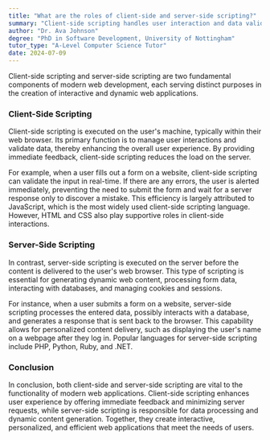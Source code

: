 ```yaml
---
title: "What are the roles of client-side and server-side scripting?"
summary: "Client-side scripting handles user interaction and data validation, while server-side scripting processes data and generates dynamic content."
author: "Dr. Ava Johnson"
degree: "PhD in Software Development, University of Nottingham"
tutor_type: "A-Level Computer Science Tutor"
date: 2024-07-09
---
```


Client-side scripting and server-side scripting are two fundamental components of modern web development, each serving distinct purposes in the creation of interactive and dynamic web applications.

### Client-Side Scripting

Client-side scripting is executed on the user's machine, typically within their web browser. Its primary function is to manage user interactions and validate data, thereby enhancing the overall user experience. By providing immediate feedback, client-side scripting reduces the load on the server. 

For example, when a user fills out a form on a website, client-side scripting can validate the input in real-time. If there are any errors, the user is alerted immediately, preventing the need to submit the form and wait for a server response only to discover a mistake. This efficiency is largely attributed to JavaScript, which is the most widely used client-side scripting language. However, HTML and CSS also play supportive roles in client-side interactions.

### Server-Side Scripting

In contrast, server-side scripting is executed on the server before the content is delivered to the user's web browser. This type of scripting is essential for generating dynamic web content, processing form data, interacting with databases, and managing cookies and sessions.

For instance, when a user submits a form on a website, server-side scripting processes the entered data, possibly interacts with a database, and generates a response that is sent back to the browser. This capability allows for personalized content delivery, such as displaying the user's name on a webpage after they log in. Popular languages for server-side scripting include PHP, Python, Ruby, and .NET.

### Conclusion

In conclusion, both client-side and server-side scripting are vital to the functionality of modern web applications. Client-side scripting enhances user experience by offering immediate feedback and minimizing server requests, while server-side scripting is responsible for data processing and dynamic content generation. Together, they create interactive, personalized, and efficient web applications that meet the needs of users.
    